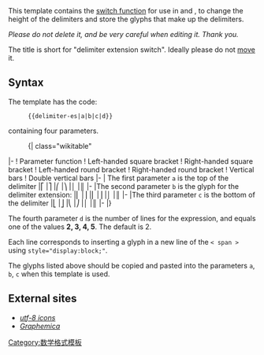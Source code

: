 {{缺乏中文说明}}
;This template contains the [[Help:Magic words#Conditional expressions|switch function]] for use in {{tl|ldelim}} and {{tl|rdelim}}, to change the height of the delimiters and store the glyphs that make up the delimiters. 

;''Please do not delete it, and be very careful when editing it. Thank you.''

The title is short for "delimiter extension switch". Ideally please do not [[Wikipedia:Moving a page|move]] it.

==Syntax==

The template has the code:

:<code><nowiki>{{delimiter-es|a|b|c|d}}</nowiki></code>

containing four parameters.

:{| class="wikitable"
|-
! Parameter function
! Left-handed square bracket 
! Right-handed square bracket 
! Left-handed round bracket 
! Right-handed round bracket 
! Vertical bars
! Double vertical bars
|-
| The first parameter <code>a</code> is the top of the delimiter 
|⎡
|⎤
|⎛
|⎞
|│
|║
|-
|The second parameter <code>b</code> is the glyph for the delimiter extension:
|&#9122;
|&#9125;
|&#9116;
|&#9119;
|│
|║
|-
|The third parameter <code>c</code> is the bottom of the delimiter 
|⎣
|⎦
|⎝
|⎠
|│
|║
|-
|}

The fourth parameter <code>d</code> is the number of lines for the expression, and equals one of the values '''2, 3, 4, 5'''. The default is 2.

Each line corresponds to inserting a glyph in a new line of the <code>< span ></code> using <code>style="display:block;"</code>. 

The glyphs listed above should be copied and pasted into the parameters <code>a</code>, <code>b</code>, <code>c</code> when this template is used.

==External sites==

*[http://www.utf8icons.com/search?q=RIGHT+SQUARE+BRACKET+EXTENSION ''utf-8 icons'']
*[http://graphemica.com/%E2%8E%9F ''Graphemica'']

<includeonly>
[[Category:数学格式模板]]
</includeonly>